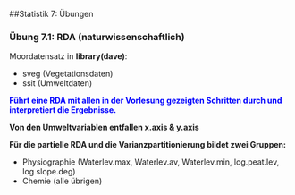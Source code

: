##Statistik 7: Übungen

### Übung 7.1: RDA (naturwissenschaftlich)

Moordatensatz in **library(dave)**:

- sveg (Vegetationsdaten)
- ssit (Umweltdaten)

<font color="blue">**Führt eine RDA mit allen in der Vorlesung gezeigten Schritten durch und interpretiert die Ergebnisse.**</font>

**Von den Umweltvariablen entfallen x.axis & y.axis**

**Für die partielle RDA und die Varianzpartitionierung bildet zwei Gruppen:**

- Physiographie (Waterlev.max, Waterlev.av, Waterlev.min, log.peat.lev, log
  slope.deg)
- Chemie (alle übrigen)